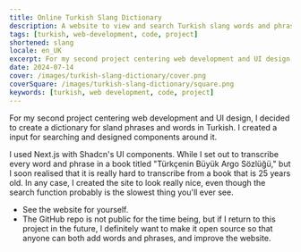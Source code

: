```yaml
---
title: Online Turkish Slang Dictionary
description: A website to view and search Turkish slang words and phrases.
tags: [turkish, web-development, code, project]
shortened: slang
locale: en_UK
excerpt: For my second project centering web development and UI design, I decided to create a dictionary for sland phrases and words in Turkish. I created a input for searching and designed components around it.
date: 2024-07-14
cover: /images/turkish-slang-dictionary/cover.png
coverSquare: /images/turkish-slang-dictionary/square.png
keywords: [turkish, web development, code, project]
---
```

For my second project centering web development and UI design, I decided to create a dictionary for
sland phrases and words in Turkish. I created a input for searching and designed components around it.

I used <Link href="https://nextjs.org/">Next.js</Link> with <Link href="https://ui.shadcn.com/">Shadcn's UI components</Link>.
While I set out to transcribe every word and phrase in a book titled "Türkçenin Büyük Argo Sözlüğü," but I soon realised
that it is really hard to transcribe from a book that is 25 years old. In any case, I created the site to look really nice,
even though the search function probably is the slowest thing you'll ever see.

- <Link href="https://argo-sozlugu.vercel.app/">See the website for yourself.</Link>
- The GitHub repo is not public for the time being, but if I return to this project in the future, I definitely want to 
make it open source so that anyone can both add words and phrases, and improve the website.
